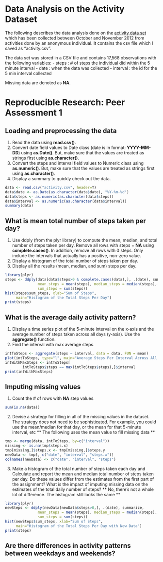 Data Analysis on the Activity Dataset
========================================================

The following describes the data analysis done on the [activity data set](https://d396qusza40orc.cloudfront.net/repdata%2Fdata%2Factivity.zip) which has been collected between October and November 2012 from activities done by an anonymous individual. It contains the csv file which I saved as "activity.csv".

The data set was stored in a CSV file and  contains 17,568 observations with the following variables:
- steps : # of steps the individual did within the 5 minute interval
- date : when the data was collected
- interval : the id for the 5 min interval collected

Missing data are  denoted as **NA**.

# Reproducible Research: Peer Assessment 1


## Loading and preprocessing the data
1. Read the data using **read.csv()**.
2. Convert date field values to Date class (date is in format: **YYYY-MM-DD**) using **as.Date()**. But, make sure that the values are treated as strings first using **as.character()**.
3. Convert the steps and interval field values to Numeric class using **as.numeric()**. But, make sure that the values are treated as strings first using **as.character()**.
4. Display a summary to quickly check out the data.

```r
data <- read.csv("activity.csv", header=T)
data$date <- as.Date(as.character(data$date), "%Y-%m-%d")
data$steps <- as.numeric(as.character(data$steps))
data$interval <- as.numeric(as.character(data$interval))
summary(data)
```

## What is mean total number of steps taken per day?
1. Use ddply (from the plyr library) to compute the mean, median, and total number of steps taken per day. Remove all rows with steps = **NA** using **complete.cases()**. In addition, remove all rows with 0 steps. Only include the intervals that actually has a positive, non-zero value.
2. Display a histogram of the total number of steps taken per day.
3. Display all the results (mean, median, and sum) steps per day.

```r
library(plyr)
steps <- ddply(data[data$steps>0 & complete.cases(data),], .(date), summarize,
               mean_steps = mean(steps), median_steps = median(steps), 
               sum_steps = sum(steps))
hist(steps$sum_steps, xlab="Sum of Steps", 
     main="Histogram of the Total Steps Per Day")
print(steps)
```

## What is the average daily activity pattern?
1. Display a time series plot of the 5-minute interval on the x-axis and the average number of steps taken across all days (y-axis). Use the **aggregate()** function.
2. Find the interval with max average steps.

```r
intToSteps <- aggregate(steps ~ interval, data = data, FUN = mean)
plot(intToSteps, type="l", main="Average Steps Per Interval Across All Days")
intWithMaxSteps <- intToSteps[
        intToSteps$steps == max(intToSteps$steps),]$interval
print(intWithMaxSteps)
```

## Imputing missing values
1. Count the # of rows with **NA** step values.

```r
sum(is.na(data))
```

2. Devise a strategy for filling in all of the missing values in the dataset. The strategy does not need to be sophisticated. For example, you could use the mean/median for that day, or the mean for that 5-minute interval, etc
** The following uses the mean value to  fill missing data **

```r
tmp <- merge(data, intToSteps, by=c("interval"))
missing <- is.na(tmp$steps.x)
tmp[missing,]$steps.x <- tmp[missing,]$steps.y
newData <- tmp[, c("date", "interval", "steps.x")]
colnames(newData) <- c("date", "interval", "steps")
```

3. Make a histogram of the total number of steps taken each day and Calculate and report the mean and median total number of steps taken per day. Do these values differ from the estimates from the first part of the assignment? What is the impact of imputing missing data on the estimates of the total daily number of steps?
** No, there's not a whole lot of difference. The histogram still looks the same **

```r
library(plyr)
newSteps <- ddply(newData[newData$steps>0,], .(date), summarize,
               mean_steps = mean(steps), median_steps = median(steps), 
               sum_steps = sum(steps))
hist(newSteps$sum_steps, xlab="Sum of Steps", 
     main="Histogram of the Total Steps Per Day with New Data")
print(steps)
```

## Are there differences in activity patterns between weekdays and weekends?
